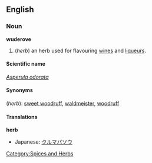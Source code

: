 ==English==

===Noun===
'''wuderove'''
# (''herb'') an herb used for flavouring [[wines]] and [[liqueur]]s.

====Scientific name====
''[[Asperula odorata]]''

====Synonyms====
(''herb''): [[sweet woodruff]], [[waldmeister]], [[woodruff]]

====Translations====
'''herb'''
{{top}}
*Japanese: [[クルマバソウ]]
{{mid}}
{{bottom}}

[[Category:Spices and Herbs]]
